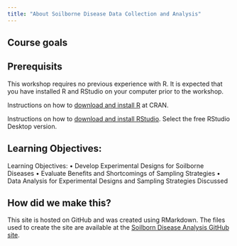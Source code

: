 ```yaml
---
title: "About Soilborne Disease Data Collection and Analysis"
---
```


## Course goals



## Prerequisits

This workshop requires no previous experience with R.
It is expected that you have installed R and RStudio on your computer prior to the workshop.

Instructions on how to [download and install R](https://cran.r-project.org/) at CRAN.

Instructions on how to [download and install RStudio](https://rstudio.com/products/rstudio/download/).
Select the free RStudio Desktop version.


## Learning Objectives:

Learning Objectives: • Develop Experimental Designs for Soilborne Diseases • Evaluate Benefits and Shortcomings of Sampling Strategies • Data Analysis for Experimental Designs and Sampling Strategies Discussed


## How did we make this?

This site is hosted on GitHub and was created using RMarkdown.
The files used to create the site are available at the [Soilborn Disease Analysis GitHub site](https://github.com/knausb/soilborne_disease_analysis).


